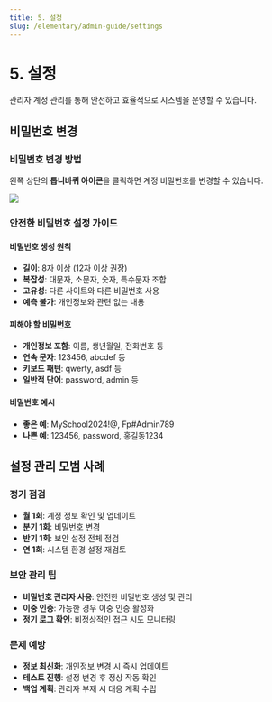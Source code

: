 ```yaml
---
title: 5. 설정
slug: /elementary/admin-guide/settings
---
```



# 5. 설정

관리자 계정 관리를 통해 안전하고 효율적으로 시스템을 운영할 수 있습니다.

## 비밀번호 변경

### 비밀번호 변경 방법

왼쪽 상단의 **톱니바퀴 아이콘**을 클릭하면 계정 비밀번호를 변경할 수 있습니다.

<Image src="/img/kr/elementary/admin/05-01.jpg" size="lg" />

### 안전한 비밀번호 설정 가이드

#### 비밀번호 생성 원칙

- **길이**: 8자 이상 (12자 이상 권장)
- **복잡성**: 대문자, 소문자, 숫자, 특수문자 조합
- **고유성**: 다른 사이트와 다른 비밀번호 사용
- **예측 불가**: 개인정보와 관련 없는 내용

#### 피해야 할 비밀번호

- **개인정보 포함**: 이름, 생년월일, 전화번호 등
- **연속 문자**: 123456, abcdef 등
- **키보드 패턴**: qwerty, asdf 등
- **일반적 단어**: password, admin 등

#### 비밀번호 예시

- **좋은 예**: MySchool2024!@, Fp#Admin789
- **나쁜 예**: 123456, password, 홍길동1234

## 설정 관리 모범 사례

### 정기 점검

- **월 1회**: 계정 정보 확인 및 업데이트
- **분기 1회**: 비밀번호 변경
- **반기 1회**: 보안 설정 전체 점검
- **연 1회**: 시스템 환경 설정 재검토

### 보안 관리 팁

- **비밀번호 관리자 사용**: 안전한 비밀번호 생성 및 관리
- **이중 인증**: 가능한 경우 이중 인증 활성화
- **정기 로그 확인**: 비정상적인 접근 시도 모니터링

### 문제 예방

- **정보 최신화**: 개인정보 변경 시 즉시 업데이트
- **테스트 진행**: 설정 변경 후 정상 작동 확인
- **백업 계획**: 관리자 부재 시 대응 계획 수립
